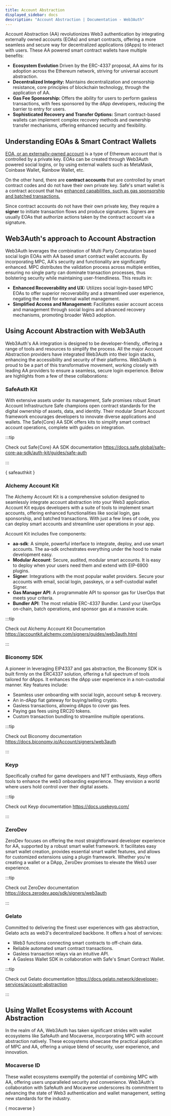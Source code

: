 ```yaml
---
title: Account Abstraction
displayed_sidebar: docs
description: "Account Abstraction | Documentation - Web3Auth"
---
```



Account Abstraction (AA) revolutionizes Web3 authentication by integrating externally owned accounts (EOAs) and smart contracts, offering a more
seamless and secure way for decentralized applications (dApps) to interact with users. These AA powered smart contract wallets have multiple benefits:

- **Ecosystem Evolution** Driven by the ERC-4337 proposal, AA aims for its adoption across the Ethereum network, striving for universal account
  abstraction.
- **Decentralized Integrity:** Maintains decentralization and censorship resistance, core principles of blockchain technology, through the application
  of AA.
- **Gas Fee Sponsorship:** Offers the ability for users to perform gasless transactions, with fees sponsored by the dApp developers, reducing the
  barrier to entry for users.
- **Sophisticated Recovery and Transfer Options:** Smart contract-based wallets can implement complex recovery methods and ownership transfer
  mechanisms, offering enhanced security and flexibility.

## Understanding EOAs & Smart Contract Wallets

[EOA, or an externally-owned account](https://ethereum.org/en/developers/docs/accounts/) is a type of Ethereum account that is controlled by a private
key. EOAs can be created through Web3Auth powered social logins, or by using external wallets such as MetaMask, Coinbase Wallet, Rainbow Wallet, etc.

On the other hand, there are <b>contract accounts</b> that are controlled by smart contract codes and do not have their own private key. Safe's smart
wallet is a contract account that has <a href="https://ethereum.org/en/roadmap/account-abstraction/" target="_blank"> enhanced capabilities, such as
gas sponsorship and batched transactions. </a>

Since contract accounts do not have their own private key, they require a <b>signer</b> to initiate transaction flows and produce signatures. Signers
are usually EOAs that authorize actions taken by the contract account via a signature.

## Web3Auth's approach to Account Abstraction

Web3Auth leverages the combination of Multi Party Computation based social login EOAs with AA based smart contract wallet accounts. By incorporating
MPC, AA's security and functionality are significantly enhanced. MPC distributes the validation process across multiple entities, ensuring no single
party can dominate transaction processes, thus bolstering security while maintaining user-friendliness. This results in:

- **Enhanced Recoverability and UX:** Utilizes social login-based MPC EOAs to offer superior recoverability and a streamlined user experience,
  negating the need for external wallet management.
- **Simplified Access and Management:** Facilitates easier account access and management through social logins and advanced recovery mechanisms,
  promoting broader Web3 adoption.

## Using Account Abstraction with Web3Auth

Web3Auth's AA integration is designed to be developer-friendly, offering a range of tools and resources to simplify the process. All the major Account
Abstraction providers have integrated Web3Auth into their login stacks, enhancing the accessibility and security of their platforms. Web3Auth is proud
to be a part of this transformative movement, working closely with leading AA providers to ensure a seamless, secure login experience. Below are
highlights from a few of these collaborations:

### SafeAuth Kit

<SafeAuthDescription />

With extensive assets under its management, Safe promises robust Smart Account Infrastructure Safe champions open contract standards for the digital
ownership of assets, data, and identity. Their modular Smart Account framework encourages developers to innovate diverse applications and wallets. The
Safe\{Core} AA SDK offers kits to simplify smart contract account operations, complete with guides on integration.

:::tip

Check out Safe\{Core} AA SDK documentation https://docs.safe.global/safe-core-aa-sdk/auth-kit/guides/safe-auth

:::

{ safeauthkit }

### Alchemy Account Kit

The Alchemy Account Kit is a comprehensive solution designed to seamlessly integrate account abstraction into your Web3 application. Account Kit
equips developers with a suite of tools to implement smart accounts, offering enhanced functionalities like social login, gas sponsorship, and batched
transactions. With just a few lines of code, you can deploy smart accounts and streamline user operations in your app.

Account Kit includes five components:

- **aa-sdk**: A simple, powerful interface to integrate, deploy, and use smart accounts. The aa-sdk orchestrates everything under the hood to make
  development easy.
- **Modular Account**: Secure, audited, modular smart accounts. It is easy to deploy when your users need them and extend with EIP-6900 plugins.
- **Signer**: Integrations with the most popular wallet providers. Secure your accounts with email, social login, passkeys, or a self-custodial wallet
  Signer.
- **Gas Manager API**: A programmable API to sponsor gas for UserOps that meets your criteria.
- **Bundler API**: The most reliable ERC-4337 Bundler. Land your UserOps on-chain, batch operations, and sponsor gas at a massive scale.

:::tip

Check out Alchemy Account Kit Documentation https://accountkit.alchemy.com/signers/guides/web3auth.html

:::

### Biconomy SDK

A pioneer in leveraging EIP4337 and gas abstraction, the Biconomy SDK is built firmly on the ERC4337 solution, offering a full spectrum of tools
tailored for dApps. It enhances the dApp user experience in a non-custodial manner. Key features include:

- Seamless user onboarding with social login, account setup & recovery.
- An in-dApp fiat gateway for buying/selling crypto.
- Gasless transactions, allowing dApps to cover gas fees.
- Paying gas fees using ERC20 tokens.
- Custom transaction bundling to streamline multiple operations.

:::tip

Check out Biconomy documentation https://docs.biconomy.io/Account/signers/web3auth

:::

### Keyp

Specifically crafted for game developers and NFT enthusiasts, Keyp offers tools to enhance the web3 onboarding experience. They envision a world where
users hold control over their digital assets.

:::tip

Check out Keyp documentation https://docs.usekeyp.com/

:::

### ZeroDev

ZeroDev focuses on offering the most straightforward developer experience for AA, supported by a robust smart wallet framework. It facilitates easy
smart wallet creation, provides essential smart wallet features, and allows for customized extensions using a plugin framework. Whether you're
creating a wallet or a DApp, ZeroDev promises to elevate the Web3 user experience.

:::tip

Check out ZeroDev documentation https://docs.zerodev.app/sdk/signers/web3auth

:::

### Gelato

Committed to delivering the finest user experiences with gas abstraction, Gelato acts as web3's decentralized backbone. It offers a host of services:

- Web3 functions connecting smart contracts to off-chain data.
- Reliable automated smart contract transactions.
- Gasless transaction relays via an intuitive API.
- A Gasless Wallet SDK in collaboration with Safe's Smart Contract Wallet.

:::tip

Check out Gelato documentation https://docs.gelato.network/developer-services/account-abstraction

:::

## Using Wallet Ecosystems with Account Abstraction

In the realm of AA, Web3Auth has taken significant strides with wallet ecosystems like SafeAuth and Mocaverse, incorporating MPC with account
abstraction natively. These ecosystems showcase the practical application of MPC and AA, offering a unique blend of security, user experience, and
innovation.

### Mocaverse ID

<MocaverseDescription />

These wallet ecosystems exemplify the potential of combining MPC with AA, offering users unparalleled security and convenience. Web3Auth's
collaboration with SafeAuth and Mocaverse underscores its commitment to advancing the state of Web3 authentication and wallet management, setting new
standards for the industry.

{ mocaverse }
